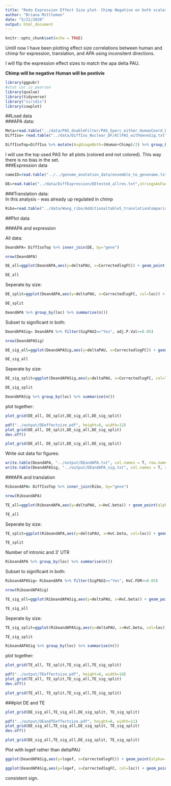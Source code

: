 ```yaml
---
title: "Redo Expression Effect Size plot- Chimp Negative on both scales"
author: "Briana Mittleman"
date: "5/21/2020"
output: html_document
---
```


```r
knitr::opts_chunk$set(echo = TRUE)
```

Untill now I have been plotting effect size correlations between human and chimp for expression, translation, and APA using inconsitent directions. 

I will flip the expression effect sizes to match the apa delta PAU. 


**Chimp will be negative**
**Human will be postivie**  

```r
library(ggpubr)
#stat cor is pearson 
library(qvalue)
library(tidyverse)
library("viridis") 
library(cowplot)
```

##Load data  
###APA data:  

```r
Meta=read.table("../data/PAS_doubleFilter/PAS_5perc_either_HumanCoord_BothUsage_meta_doubleFilter.txt", header = T, stringsAsFactors = F)  %>% dplyr::select(PAS, chr, start,end, loc)
DiffIso= read.table("../data/DiffIso_Nuclear_DF/AllPAS_withGeneSig.txt", header = T,stringsAsFactors = F) %>% inner_join(Meta, by=c("chr", 'start','end')) %>% filter(loc %in% c("intron","utr3"))

DiffIsoTop=DiffIso %>% mutate(AvgUsageBoth=(Human+Chimp)/2) %>% group_by(gene) %>% arrange(p.adjust,desc(AvgUsageBoth)) %>% slice(1) %>% ungroup()


```

I will use the top used PAS for all plots (colored and not colored). This way there is no bias in the set.  
###Expression data    

```r
nameID=read.table("../../genome_anotation_data/ensemble_to_genename.txt",sep="\t", header = T, stringsAsFactors = F) %>% dplyr::select(Gene_stable_ID, Gene.name)

DE=read.table("../data/DiffExpression/DEtested_allres.txt",stringsAsFactors = F,header = F, col.names = c("Gene_stable_ID" ,"logFC" ,"AveExpr" , "t" ,  "P.Value" ,  "adj.P.Val", "B"  )) %>% inner_join(nameID,by="Gene_stable_ID") %>% dplyr::rename('gene'=Gene.name) %>% dplyr::select(-Gene_stable_ID) %>% mutate(CorrectedlogFC=-1*logFC)
```


###Translation data:  
In this analysis - was already up regulated in chimp
```r
Ribo=read.table("../data/Wang_ribo/Additionaltable5_translationComparisons.txt",header = T, stringsAsFactors = F) %>% rename("Gene_stable_ID"= ENSG) %>% inner_join(nameID,by="Gene_stable_ID") %>% dplyr::select(Gene.name, HvC.beta, HvC.pvalue, HvC.FDR) %>% rename("gene"=Gene.name)
```


##Plot data  

###APA and expression  

All data:  
```r
DeandAPA= DiffIsoTop %>% inner_join(DE, by="gene")

nrow(DeandAPA)
```


```r
DE_all=ggplot(DeandAPA,aes(y=deltaPAU, x=CorrectedlogFC)) + geom_point(alpha=.3) + geom_smooth(method="lm") + labs(title="APA v DE", x="DE log effect size", y="Difference in PAS Usage") + scale_color_brewer(palette = "Set1",name="", labels=c("Intronic", "3' UTR"))+ stat_cor(label.x = -8,label.y = -1) +theme_classic(base_size = 12)

DE_all
```
Seperate by size:  
```r
DE_split=ggplot(DeandAPA,aes(y=deltaPAU, x=CorrectedlogFC, col=loc)) + geom_point(alpha=.3) + geom_smooth(aes(col=loc),method="lm") + labs(title="APA v DE", x="DE log effect size", y="Difference in PAS Usage") + scale_color_brewer(palette = "Set1",name="", labels=c("Intronic", "3' UTR"))+ stat_cor(aes(col=loc),label.x = c(-8,0),label.y = -1) +theme_classic(base_size = 12)

DE_split
```
```r
DeandAPA %>% group_by(loc) %>% summarise(n())
```



Subset to significant in both: 

```r
DeandAPASig= DeandAPA %>% filter(SigPAU2=="Yes", adj.P.Val<=0.05)

nrow(DeandAPASig)
```

```r
DE_sig_all=ggplot(DeandAPASig,aes(y=deltaPAU, x=CorrectedlogFC)) + geom_point(alpha=.3) + geom_smooth(method="lm") + labs(title="Significant differences in APA and expression", x="DE log effect size", y="Difference in PAS Usage") + scale_color_brewer(palette = "Set1",name="", labels=c("Intronic", "3' UTR"))+ stat_cor(label.x = -8,label.y = -1) +theme_classic(base_size = 12)

DE_sig_all
```
Seperate by size:  
```r
DE_sig_split=ggplot(DeandAPASig,aes(y=deltaPAU, x=CorrectedlogFC, col=loc)) + geom_point(alpha=.3) + geom_smooth(aes(col=loc),method="lm") + labs(title="Significant differences in APA and expression", x="DE log effect size", y="Difference in PAS Usage") + scale_color_brewer(palette = "Set1",name="", labels=c("Intronic", "3' UTR"))+ stat_cor(aes(col=loc),label.x = c(-8,0),label.y = -1) +theme_classic(base_size = 12)

DE_sig_split
```
```r
DeandAPASig %>% group_by(loc) %>% summarise(n())
```

plot together: 

```r
plot_grid(DE_all, DE_split,DE_sig_all,DE_sig_split)
```



```r
pdf("../output/DEeffectsize.pdf", height=8, width=12)
plot_grid(DE_all, DE_split,DE_sig_all,DE_sig_split)
dev.off()
```

```r
plot_grid(DE_all, DE_split,DE_sig_all,DE_sig_split)
```

Write out data for figures:

```r
write.table(DeandAPA, "../output/DEandAPA.txt", col.names = T, row.names = F, quote = F)
write.table(DeandAPASig, "../output/DEandAPA_sig.txt", col.names = T, row.names = F, quote = F)
```


###APA and translation  

```r
RiboandAPA= DiffIsoTop %>% inner_join(Ribo, by="gene")

nrow(RiboandAPA)
```
```r
TE_all=ggplot(RiboandAPA,aes(y=deltaPAU, x=HvC.beta)) + geom_point(alpha=.3) + geom_smooth(method="lm") + labs(title="APA v TE", x="TE effect size", y="Difference in PAS Usage") + scale_color_brewer(palette = "Set1",name="", labels=c("Intronic", "3' UTR"))+ stat_cor(label.x = -8,label.y = -1) +theme_classic(base_size = 12)

TE_all
```
Seperate by size:  
```r
TE_split=ggplot(RiboandAPA,aes(y=deltaPAU, x=HvC.beta, col=loc)) + geom_point(alpha=.3) + geom_smooth(aes(col=loc),method="lm") + labs(title="APA v TE", x="TE effect size", y="Difference in PAS Usage") + scale_color_brewer(palette = "Set1",name="", labels=c("Intronic", "3' UTR"))+ stat_cor(aes(col=loc),label.x = c(-8,0),label.y = -1) +theme_classic(base_size = 12)

TE_split
```

Number of intronic and 3' UTR  

```r
RiboandAPA %>% group_by(loc) %>% summarise(n())
```

Subset to significant in both: 

```r
RiboandAPASig= RiboandAPA %>% filter(SigPAU2=="Yes", HvC.FDR<=0.05)

nrow(RiboandAPASig)
```


```r
TE_sig_all=ggplot(RiboandAPASig,aes(y=deltaPAU, x=HvC.beta)) + geom_point(alpha=.3) + geom_smooth(method="lm") + labs(title="Significant differences in APA and translation", x="TE effect size", y="Difference in PAS Usage") + scale_color_brewer(palette = "Set1",name="", labels=c("Intronic", "3' UTR"))+ stat_cor(label.x = -8,label.y = -1) +theme_classic(base_size = 12)

TE_sig_all
```


Seperate by size:  
```r
TE_sig_split=ggplot(RiboandAPASig,aes(y=deltaPAU, x=HvC.beta, col=loc)) + geom_point(alpha=.3) + geom_smooth(aes(col=loc),method="lm") + labs(title="Significant differences in APA and translation", x="TE effect size", y="Difference in PAS Usage") + scale_color_brewer(palette = "Set1",name="", labels=c("Intronic", "3' UTR"))+ stat_cor(aes(col=loc),label.x = c(-8,0),label.y = -1) +theme_classic(base_size = 12)

TE_sig_split
```


```r
RiboandAPASig %>% group_by(loc) %>% summarise(n())
```


plot together: 

```r
plot_grid(TE_all, TE_split,TE_sig_all,TE_sig_split)
```
```r
pdf("../output/TEeffectsize.pdf", height=8, width=10)
plot_grid(TE_all, TE_split,TE_sig_all,TE_sig_split)
dev.off()
```

```r
plot_grid(TE_all, TE_split,TE_sig_all,TE_sig_split)
```


###plot DE and TE  

```r
plot_grid(DE_sig_all,TE_sig_all,DE_sig_split, TE_sig_split)
```
```r
pdf("../output/DEandTEeffectsize.pdf", height=8, width=11)
plot_grid(DE_sig_all,TE_sig_all,DE_sig_split, TE_sig_split)
dev.off()
```



```r
plot_grid(DE_sig_all,TE_sig_all,DE_sig_split, TE_sig_split)
```


Plot with logef rather than deltaPAU 

```r
ggplot(DeandAPASig,aes(y=logef, x=CorrectedlogFC)) + geom_point(alpha=.3) + geom_smooth(method="lm") + labs(title="APA v DE", x="DE log effect size", y="Difference in PAS Usage") + scale_color_brewer(palette = "Set1",name="", labels=c("Intronic", "3' UTR"))+ stat_cor(label.x = -8,label.y = -1) +theme_classic(base_size = 12)
```

```r
ggplot(DeandAPASig,aes(y=logef, x=CorrectedlogFC, col=loc)) + geom_point(alpha=.3) + geom_smooth(aes(col=loc),method="lm") + labs(title="Significant differences in APA and expression", x="DE log effect size", y="APA log effect size") + scale_color_brewer(palette = "Set1",name="", labels=c("Intronic", "3' UTR"))+ stat_cor(aes(col=loc),label.x = c(-8,0),label.y = -10) +theme_classic(base_size = 12)
```

consistent sign.  
